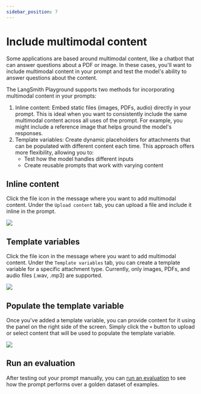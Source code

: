 ```yaml
---
sidebar_position: 7
---
```


# Include multimodal content

Some applications are based around multimodal content, like a chatbot that can answer questions about a PDF or image.
In these cases, you'll want to include multimodal content in your prompt and test the model's ability to answer questions about the content.

The LangSmith Playground supports two methods for incorporating multimodal content in your prompts:

1. Inline content: Embed static files (images, PDFs, audio) directly in your prompt. This is ideal when you want to consistently include the same multimodal content across all uses of the prompt. For example, you might include a reference image that helps ground the model's responses.
2. Template variables: Create dynamic placeholders for attachments that can be populated with different content each time. This approach offers more flexibility, allowing you to:
   - Test how the model handles different inputs
   - Create reusable prompts that work with varying content

## Inline content

Click the file icon in the message where you want to add multimodal content.
Under the `Upload content` tab, you can upload a file and include it inline in the prompt.

![](./static/upload_inline_multimodal_content.png)

## Template variables

Click the file icon in the message where you want to add multimodal content.
Under the `Template variables` tab, you can create a template variable for a specific attachment type.
Currently, only images, PDFs, and audio files (.wav, .mp3) are supported.

![](./static/template_variable_multimodal_content.png)

## Populate the template variable

Once you've added a template variable, you can provide content for it using the panel on the right side of the screen. Simply click the `+` button to upload or select content that will be used to populate the template variable.

![](./static/manual_prompt_multimodal.png)

## Run an evaluation

After testing out your prompt manually, you can [run an evaluation](../../evaluation/how_to_guides/evaluate_with_attachments?mode=ui) to see how the prompt performs over a golden dataset of examples.
